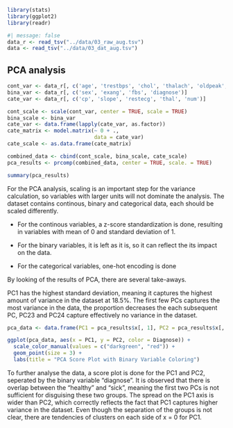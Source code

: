 ```r
library(stats)
library(ggplot2)
library(readr)
```

```r
#| message: false
data_r <- read_tsv("../data/03_raw_aug.tsv")
data <- read_tsv("../data/03_dat_aug.tsv")
```

## PCA analysis

```r
cont_var <- data_r[, c('age', 'trestbps', 'chol', 'thalach', 'oldpeak', 'ca')]
bina_var <- data_r[, c('sex', 'exang', 'fbs', 'diagnose')]
cate_var <- data_r[, c('cp', 'slope', 'restecg', 'thal', 'num')]

cont_scale <- scale(cont_var, center = TRUE, scale = TRUE)
bina_scale <- bina_var
cate_var <- data.frame(lapply(cate_var, as.factor))
cate_matrix <- model.matrix(~ 0 + .,
                            data = cate_var)
cate_scale <- as.data.frame(cate_matrix)

combined_data <- cbind(cont_scale, bina_scale, cate_scale)
pca_results <- prcomp(combined_data, center = TRUE, scale. = TRUE)

summary(pca_results)
```

For the PCA analysis, scaling is an important step for the variance calculation, so variables with larger units will not dominate the analysis. The dataset contains continous, binary and categorical data, each should be scaled differently.

-   For the continous variables, a z-score standardization is done, resulting in variables with mean of 0 and standard deviation of 1.

-   For the binary variables, it is left as it is, so it can reflect the its impact on the data.

-   For the categorical variables, one-hot encoding is done

By looking of the results of PCA, there are several take-aways.

PC1 has the highest standard deviation, meaning it captures the highest amount of variance in the dataset at 18.5%. The first few PCs captures the most variance in the data, the proportion decreases the each subsequent PC, PC23 and PC24 capture effectively no variance in the dataset.

```r

pca_data <- data.frame(PC1 = pca_results$x[, 1], PC2 = pca_results$x[, 2], Diagnose = as.factor(data$diagnose))

ggplot(pca_data, aes(x = PC1, y = PC2, color = Diagnose)) +
  scale_color_manual(values = c("darkgreen", "red")) +
  geom_point(size = 3) + 
  labs(title = "PCA Score Plot with Binary Variable Coloring")
```

To further analyse the data, a score plot is done for the PC1 and PC2, seperated by the binary variable "diagnose". It is observed that there is overlap between the "healthy" and "sick", meaning the first two PCs is not sufficient for disguising these two groups. The spread on the PC1 axis is wider than PC2, which correctly reflects the fact that PC1 captures higher variance in the dataset. Even though the separation of the groups is not clear, there are tendencies of clusters on each side of x = 0 for PC1.

